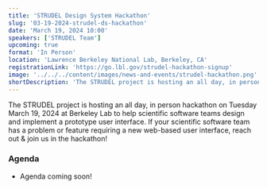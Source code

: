 ```yaml
---
title: 'STRUDEL Design System Hackathon'
slug: '03-19-2024-strudel-ds-hackathon'
date: 'March 19, 2024 10:00'
speakers: ['STRUDEL Team']
upcoming: true
format: 'In Person'
location: 'Lawrence Berkeley National Lab, Berkeley, CA'
registrationLink: 'https://go.lbl.gov/strudel-hackathon-signup'
image: '../../../content/images/news-and-events/strudel-hackathon.png'
shortDescription: 'The STRUDEL project is hosting an all day, in person hackathon on Tuesday March 19, 2024 at Berkeley Lab to help scientific software teams design and implement a prototype user interface. If your scientific software team has a problem or feature requiring a new web-based user interface, reach out & join us in the hackathon!'
---
```


The STRUDEL project is hosting an all day, in person hackathon on Tuesday March 19, 2024 at Berkeley Lab to help scientific software teams design and implement a prototype user interface. If your scientific software team has a problem or feature requiring a new web-based user interface, reach out & join us in the hackathon!
    
### Agenda

- Agenda coming soon!